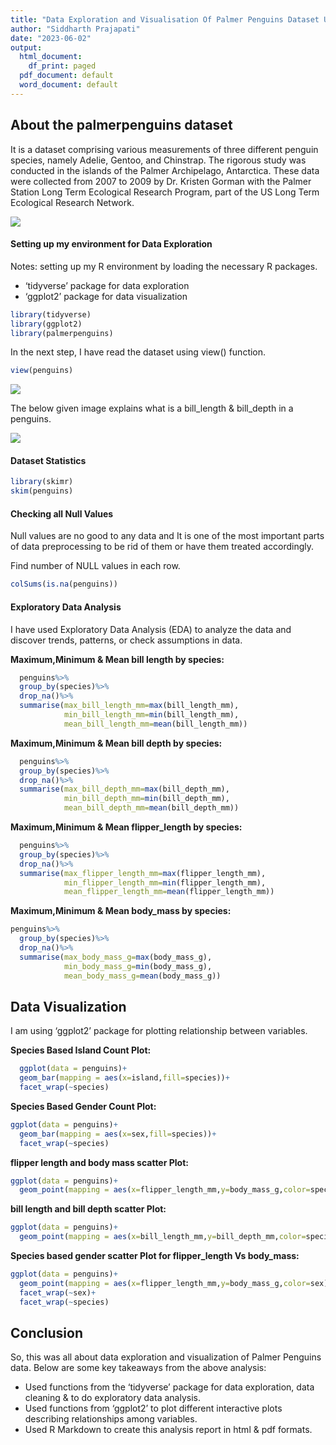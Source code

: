 ---
title: "Data Exploration and Visualisation Of Palmer Penguins Dataset Using R"
author: "Siddharth Prajapati"
date: "2023-06-02"
output:
  html_document:
    df_print: paged
  pdf_document: default
  word_document: default
---

## About the palmerpenguins dataset

It is a dataset comprising various measurements of three different penguin species, namely Adelie, Gentoo, and Chinstrap.  The rigorous study was conducted in the islands of the Palmer Archipelago, Antarctica. These data were collected from 2007 to 2009 by Dr. Kristen Gorman with the Palmer Station Long Term Ecological Research Program, part of the US Long Term Ecological Research Network.


![](/Users/Admin\OneDrive\Documents\images\PalmerPenguinsDataSetSnap.png)

#### __Setting up my environment for Data Exploration__

Notes: setting up my R environment by loading the necessary R packages.

* 'tidyverse' package for data exploration
* 'ggplot2' package for data visualization

```{r}

library(tidyverse)
library(ggplot2)
library(palmerpenguins)
```


In the next step, I have read the dataset using view() function.

```{r}
view(penguins)
```

![](/Users\Admin\OneDrive\Documents\images\DatasetSnap.png)


The below given image explains what is a bill_length & bill_depth in a penguins. 


![](/Users\Admin\OneDrive\Documents\images\BillLengthBillDepth.png)



#### __Dataset Statistics__

```{r}
library(skimr)
skim(penguins)
```


#### Checking all Null Values

Null values are no good to any data and It is one of the most important parts of data preprocessing to be rid of them or have them treated accordingly. 

Find number of NULL values in each row.

```{r}
colSums(is.na(penguins))
```


#### __Exploratory Data Analysis__

I have used Exploratory Data Analysis (EDA) to analyze the data and discover trends, patterns, or check assumptions in data.


__Maximum,Minimum & Mean bill length by species:__

```{r}
  penguins%>%
  group_by(species)%>%
  drop_na()%>%
  summarise(max_bill_length_mm=max(bill_length_mm),
            min_bill_length_mm=min(bill_length_mm),
            mean_bill_length_mm=mean(bill_length_mm))
```


__Maximum,Minimum & Mean bill depth by species:__

```{r}
  penguins%>%
  group_by(species)%>%
  drop_na()%>%
  summarise(max_bill_depth_mm=max(bill_depth_mm),
            min_bill_depth_mm=min(bill_depth_mm),
            mean_bill_depth_mm=mean(bill_depth_mm))
```


__Maximum,Minimum & Mean flipper_length by species:__

```{r}
  penguins%>%
  group_by(species)%>%
  drop_na()%>%
  summarise(max_flipper_length_mm=max(flipper_length_mm),
            min_flipper_length_mm=min(flipper_length_mm),
            mean_flipper_length_mm=mean(flipper_length_mm))
```


__Maximum,Minimum & Mean body_mass by species:__

```{r}
penguins%>%
  group_by(species)%>%
  drop_na()%>%
  summarise(max_body_mass_g=max(body_mass_g),
            min_body_mass_g=min(body_mass_g),
            mean_body_mass_g=mean(body_mass_g))
```


## Data Visualization

I am using 'ggplot2' package for plotting relationship between variables.

__Species Based Island Count Plot:__

```{r}
  ggplot(data = penguins)+
  geom_bar(mapping = aes(x=island,fill=species))+
  facet_wrap(~species)
```


__Species Based Gender Count Plot:__

```{r}
ggplot(data = penguins)+
  geom_bar(mapping = aes(x=sex,fill=species))+
  facet_wrap(~species)
```


__flipper length and body mass scatter Plot:__

```{r warning=FALSE}
ggplot(data = penguins)+
  geom_point(mapping = aes(x=flipper_length_mm,y=body_mass_g,color=species,shape=species))
```


__bill length and bill depth scatter Plot:__

```{r warning=FALSE}
ggplot(data = penguins)+
  geom_point(mapping = aes(x=bill_length_mm,y=bill_depth_mm,color=species,shape=species))


```


__Species based gender scatter Plot for flipper_length Vs body_mass:__

```{r warning=FALSE}
ggplot(data = penguins)+
  geom_point(mapping = aes(x=flipper_length_mm,y=body_mass_g,color=sex))+
  facet_wrap(~sex)+
  facet_wrap(~species)
```

## Conclusion

So, this was all about data exploration and visualization of Palmer Penguins data. Below are some key takeaways from the above analysis:

* Used functions from the 'tidyverse' package for data exploration, data cleaning & to do exploratory data analysis.
* Used functions from 'ggplot2' to plot different interactive plots describing relationships among variables.
* Used R Markdown to create this analysis report in html & pdf formats.








